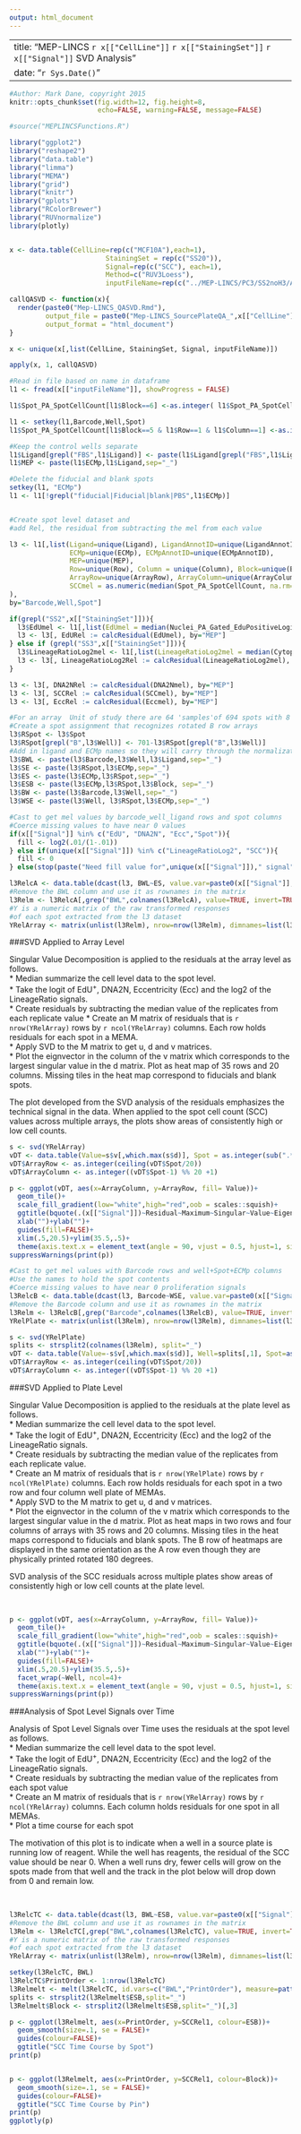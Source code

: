 ```yaml
---
output: html_document
---
```

---
title: "MEP-LINCS `r x[["CellLine"]]` `r x[["StainingSet"]]` `r x[["Signal"]]`  SVD Analysis"
date: "`r Sys.Date()`"
---

```r
#Author: Mark Dane, copyright 2015
knitr::opts_chunk$set(fig.width=12, fig.height=8,
                      echo=FALSE, warning=FALSE, message=FALSE)

#source("MEPLINCSFunctions.R")

library("ggplot2")
library("reshape2")
library("data.table")
library("limma")
library("MEMA")
library("grid")
library("knitr")
library("gplots")
library("RColorBrewer")
library("RUVnormalize")
library(plotly)


x <- data.table(CellLine=rep(c("MCF10A"),each=1),
                        StainingSet = rep(c("SS20")),
                        Signal=rep(c("SCC"), each=1),
                        Method=c("RUV3Loess"),
                        inputFileName=rep(c("../MEP-LINCS/PC3/SS2noH3/AnnotatedData/PC3_SS2noH3_v1.3_Level1.txt"), each=1))

callQASVD <- function(x){
  render(paste0("Mep-LINCS_QASVD.Rmd"),
         output_file = paste0("Mep-LINCS_SourcePlateQA_",x[["CellLine"]],"_",x[["Signal"]],".html"),
         output_format = "html_document") 
}

x <- unique(x[,list(CellLine, StainingSet, Signal, inputFileName)])

apply(x, 1, callQASVD)

#Read in file based on name in dataframe
l1 <- fread(x[["inputFileName"]], showProgress = FALSE)
```


```r

l1$Spot_PA_SpotCellCount[l1$Block==6] <-as.integer( l1$Spot_PA_SpotCellCount[l1$Block==6]*.25+1)

```

```r
l1 <- setkey(l1,Barcode,Well,Spot)
l1$Spot_PA_SpotCellCount[l1$Block==5 & l1$Row==1 & l1$Column==1] <-as.integer( l1$Spot_PA_SpotCellCount[l1$Block==5 & l1$Row==1 & l1$Column==1]*seq(1,0,length.out=length(l1$Spot_PA_SpotCellCount[l1$Block==5 & l1$Row==1 & l1$Column==1])))

```

```r
#Keep the control wells separate
l1$Ligand[grepl("FBS",l1$Ligand)] <- paste(l1$Ligand[grepl("FBS",l1$Ligand)],"C",as.numeric(factor(l1$Barcode[grepl("FBS",l1$Ligand)])),sep="")
l1$MEP <- paste(l1$ECMp,l1$Ligand,sep="_")

#Delete the fiducial and blank spots
setkey(l1, "ECMp")
l1 <- l1[!grepl("fiducial|Fiducial|blank|PBS",l1$ECMp)]


#Create spot level dataset and 
#add Rel, the residual from subtracting the mel from each value

l3 <- l1[,list(Ligand=unique(Ligand), LigandAnnotID=unique(LigandAnnotID),
               ECMp=unique(ECMp), ECMpAnnotID=unique(ECMpAnnotID),
               MEP=unique(MEP),
               Row=unique(Row), Column = unique(Column), Block=unique(Block), ID=unique(ID),
               ArrayRow=unique(ArrayRow), ArrayColumn=unique(ArrayColumn),
               SCCmel = as.numeric(median(Spot_PA_SpotCellCount, na.rm=TRUE))
),
by="Barcode,Well,Spot"]

if(grepl("SS2",x[["StainingSet"]])){
  l3$EdUmel <- l1[,list(EdUmel = median(Nuclei_PA_Gated_EduPositiveLogit, na.rm=TRUE)),by=.(Barcode,Well,Spot)][,EdUmel]
  l3 <- l3[, EdURel := calcResidual(EdUmel), by="MEP"]
} else if (grepl("SS3",x[["StainingSet"]])){
  l3$LineageRatioLog2mel <- l1[,list(LineageRatioLog2mel = median(Cytoplasm_PA_Intensity_LineageRatioLog2, na.rm=TRUE)),by=.(Barcode,Well,Spot)][,LineageRatioLog2mel]
  l3 <- l3[, LineageRatioLog2Rel := calcResidual(LineageRatioLog2mel), by="MEP"]
}

l3 <- l3[, DNA2NRel := calcResidual(DNA2Nmel), by="MEP"]
l3 <- l3[, SCCRel := calcResidual(SCCmel), by="MEP"]
l3 <- l3[, EccRel := calcResidual(Eccmel), by="MEP"]

```

```r
#For an array  Unit of study there are 64 'samples'of 694 spots with 8 replicates
#Create a spot assignment that recognizes rotated B row arrays
l3$RSpot <- l3$Spot
l3$RSpot[grepl("B",l3$Well)] <- 701-l3$RSpot[grepl("B",l3$Well)]
#Add in ligand and ECMp names so they will carry through the normalization
l3$BWL <- paste(l3$Barcode,l3$Well,l3$Ligand,sep="_")
l3$SE <- paste(l3$RSpot,l3$ECMp,sep="_")
l3$ES <- paste(l3$ECMp,l3$RSpot,sep="_")
l3$ESB <- paste(l3$ECMp,l3$RSpot,l3$Block, sep="_")
l3$BW <- paste(l3$Barcode,l3$Well,sep="_")
l3$WSE <- paste(l3$Well, l3$RSpot,l3$ECMp,sep="_")

#Cast to get mel values by barcode_well_ligand rows and spot columns
#Coerce missing values to have near 0 values
if(x[["Signal"]] %in% c("EdU", "DNA2N", "Ecc","Spot")){
  fill <- log2(.01/(1-.01))
} else if(unique(x[["Signal"]]) %in% c("LineageRatioLog2", "SCC")){
  fill <- 0
} else(stop(paste("Need fill value for",unique(x[["Signal"]])," signal"))) 

```

```r

l3RelcA <- data.table(dcast(l3, BWL~ES, value.var=paste0(x[["Signal"]],"Rel"), fill = fill))
#Remove the BWL column and use it as rownames in the matrix
l3Relm <- l3RelcA[,grep("BWL",colnames(l3RelcA), value=TRUE, invert=TRUE), with=FALSE]
#Y is a numeric matrix of the raw transformed responses 
#of each spot extracted from the l3 dataset
YRelArray <- matrix(unlist(l3Relm), nrow=nrow(l3Relm), dimnames=list(l3RelcA$BWL, colnames(l3Relm)))
```

###SVD Applied to Array Level

Singular Value Decomposition is applied to the residuals at the array level as follows.  
   * Median summarize the cell level data to the spot level.  
   * Take the logit of EdU$^{+}$, DNA2N, Eccentricity (Ecc) and the log2 of the LineageRatio signals.  
   * Create residuals by subtracting the median value of the replicates from each replicate value
   * Create an M matrix of residuals that is `r nrow(YRelArray)` rows by `r ncol(YRelArray)` columns. Each row holds residuals for each spot in a MEMA.  
   * Apply SVD to the M matrix to get u, d and v matrices.  
   * Plot the eignvector in the column of the v matrix which corresponds to the largest singular value in the d matrix. Plot as heat map of 35 rows and 20 columns.  Missing tiles in the heat map correspond to fiducials and blank spots.    

The plot developed from the SVD analysis of the residuals emphasizes the technical signal in the data. When applied to the spot cell count (SCC) values across multiple arrays, the plots show areas of consistently high or low cell counts.  

```r

s <- svd(YRelArray)
vDT <- data.table(Value=s$v[,which.max(s$d)], Spot = as.integer(sub(".*_", "",colnames(l3Relm))))
vDT$ArrayRow <- as.integer(ceiling(vDT$Spot/20))
vDT$ArrayColumn <- as.integer((vDT$Spot-1) %% 20 +1)

p <- ggplot(vDT, aes(x=ArrayColumn, y=ArrayRow, fill= Value))+
  geom_tile()+
  scale_fill_gradient(low="white",high="red",oob = scales::squish)+
  ggtitle(bquote(.(x[["Signal"]])~Residual~Maximum~Singular~Value~Eigenvector))+
  xlab("")+ylab("")+
  guides(fill=FALSE)+
  xlim(.5,20.5)+ylim(35.5,.5)+
  theme(axis.text.x = element_text(angle = 90, vjust = 0.5, hjust=1, size=rel(.6)), axis.text.y = element_text(angle = 0, vjust = 0.5, hjust=1, size=rel(.5)), plot.title = element_text(size = rel(.8)),legend.text=element_text(size = rel(.3)),legend.title=element_text(size = rel(.7)),panel.grid.major = element_line(linetype = 'blank'),panel.background = element_rect(fill = "lightgrey"))
suppressWarnings(print(p))

```


```r

#Cast to get mel values with Barcode rows and well+Spot+ECMp columns
#Use the names to hold the spot contents
#Coerce missing values to have near 0 proliferation signals
l3RelcB <- data.table(dcast(l3, Barcode~WSE, value.var=paste0(x[["Signal"]],"Rel"),fill = fill))
#Remove the Barcode column and use it as rownames in the matrix
l3Relm <- l3RelcB[,grep("Barcode",colnames(l3RelcB), value=TRUE, invert=TRUE), with=FALSE]
YRelPlate <- matrix(unlist(l3Relm), nrow=nrow(l3Relm), dimnames=list(l3RelcB$Barcode, colnames(l3Relm)))

s <- svd(YRelPlate)
splits <- strsplit2(colnames(l3Relm), split="_")
vDT <- data.table(Value=-s$v[,which.max(s$d)], Well=splits[,1], Spot=as.integer(splits[,2]))
vDT$ArrayRow <- as.integer(ceiling(vDT$Spot/20))
vDT$ArrayColumn <- as.integer((vDT$Spot-1) %% 20 +1)
```


###SVD Applied to Plate Level

Singular Value Decomposition is applied to the residuals at the plate level as follows.  
   * Median summarize the cell level data to the spot level.  
   * Take the logit of EdU$^{+}$, DNA2N, Eccentricity (Ecc) and the log2 of the LineageRatio signals.  
   * Create residuals by subtracting the median value of the replicates from each replicate value.  
   * Create an M matrix of residuals that is `r nrow(YRelPlate)` rows by `r ncol(YRelPlate)` columns. Each row holds residuals for each spot in a two row and four column well plate of MEMAs.  
   * Apply SVD to the M matrix to get u, d and v matrices.  
   * Plot the eignvector in the column of the v matrix which corresponds to the largest singular value in the d matrix. Plot as heat maps in two rows and four columns of arrays with 35 rows and 20 columns.  Missing tiles in the heat maps correspond to fiducials and blank spots. The B row of heatmaps are displayed in the same orientation as the A row even though they are physically printed rotated 180 degrees.

SVD analysis of the SCC residuals across multiple plates show areas of consistently high or low cell counts at the plate level.

<br>

```r

p <- ggplot(vDT, aes(x=ArrayColumn, y=ArrayRow, fill= Value))+
  geom_tile()+
  scale_fill_gradient(low="white",high="red",oob = scales::squish)+
  ggtitle(bquote(.(x[["Signal"]])~Residual~Maximum~Singular~Value~Eigenvector))+
  xlab("")+ylab("")+
  guides(fill=FALSE)+
  xlim(.5,20.5)+ylim(35.5,.5)+
  facet_wrap(~Well, ncol=4)+
  theme(axis.text.x = element_text(angle = 90, vjust = 0.5, hjust=1, size=rel(.6)), axis.text.y = element_text(angle = 0, vjust = 0.5, hjust=1, size=rel(.5)), plot.title = element_text(size = rel(.8)),legend.text=element_text(size = rel(.3)),legend.title=element_text(size = rel(.7)),panel.grid.major = element_line(linetype = 'blank'),panel.background = element_rect(fill = "lightgrey"))
suppressWarnings(print(p))


```


###Analysis of Spot Level Signals over Time

Analysis of Spot Level Signals over Time uses the residuals at the spot level as follows.  
   * Median summarize the cell level data to the spot level.  
   * Take the logit of EdU$^{+}$, DNA2N, Eccentricity (Ecc) and the log2 of the LineageRatio signals.  
   * Create residuals by subtracting the median value of the replicates from each spot value  
   * Create an M matrix of residuals that is `r nrow(YRelArray)` rows by `r ncol(YRelArray)` columns. Each column holds residuals for one spot in all MEMAs.  
   * Plot a time course for each spot  
   
The motivation of this plot is to indicate when a well in a source plate is running low of reagent. While the well has reagents, the residual of the SCC value should be near 0. When a well runs dry, fewer cells will grow on the spots made from that well and the track in the plot below will drop down from 0 and remain low.

<br>
   
```r

l3RelcTC <- data.table(dcast(l3, BWL~ESB, value.var=paste0(x[["Signal"]],"Rel"), fill = fill))
#Remove the BWL column and use it as rownames in the matrix
l3Relm <- l3RelcTC[,grep("BWL",colnames(l3RelcTC), value=TRUE, invert=TRUE), with=FALSE]
#Y is a numeric matrix of the raw transformed responses 
#of each spot extracted from the l3 dataset
YRelArray <- matrix(unlist(l3Relm), nrow=nrow(l3Relm), dimnames=list(l3RelcTC$BWL, colnames(l3Relm)))

setkey(l3RelcTC, BWL)
l3RelcTC$PrintOrder <- 1:nrow(l3RelcTC)
l3Relmelt <- melt(l3RelcTC, id.vars=c("BWL","PrintOrder"), measure=patterns("_"),variable.name = "ESB", value.name = paste0(x[["Signal"]],"Rel"))
splits <- strsplit2(l3Relmelt$ESB,split="_")
l3Relmelt$Block <- strsplit2(l3Relmelt$ESB,split="_")[,3]

p <- ggplot(l3Relmelt, aes(x=PrintOrder, y=SCCRel1, colour=ESB))+
  geom_smooth(size=.1, se = FALSE)+
  guides(colour=FALSE)+
  ggtitle("SCC Time Course by Spot")
print(p)


p <- ggplot(l3Relmelt, aes(x=PrintOrder, y=SCCRel1, colour=Block))+
  geom_smooth(size=.1, se = FALSE)+
  guides(colour=FALSE)+
  ggtitle("SCC Time Course by Pin")
print(p)
ggplotly(p)

```